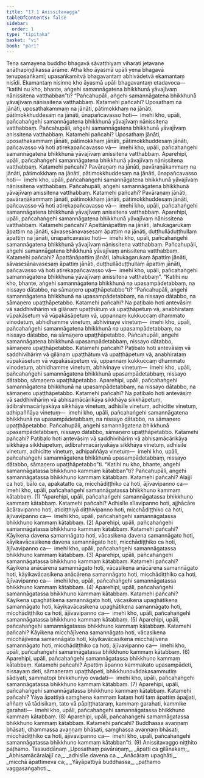 ```yaml
---
title: "17.1 Anissitavagga"
tableOfContents: false
sidebar:
  order: 1
type: "tipitaka"
basket: "vi"
book: "pari"
---
```



<DynamicBreadcrumb />

<Division number="417" book="pari" e="ch" v="5" p="313">

<Paragraph number="1939" book="pari">
Tena samayena buddho bhagavā sāvatthiyaṃ viharati jetavane anāthapiṇḍikassa ārāme. Atha kho āyasmā upāli yena bhagavā tenupasaṅkami; upasaṅkamitvā bhagavantaṃ abhivādetvā ekamantaṃ nisīdi. Ekamantaṃ nisinno kho āyasmā upāli bhagavantaṃ etadavoca—  “katihi nu kho, bhante, aṅgehi samannāgatena bhikkhunā yāvajīvaṃ nānissitena vatthabban”ti?
</Paragraph>

<Paragraph number="1940" book="pari">
“Pañcahupāli, aṅgehi samannāgatena bhikkhunā yāvajīvaṃ nānissitena vatthabbaṃ. Katamehi pañcahi? Uposathaṃ na jānāti, uposathakammaṃ na jānāti, pātimokkhaṃ na jānāti, pātimokkhuddesaṃ na jānāti, ūnapañcavasso hoti—  imehi kho, upāli, pañcahaṅgehi samannāgatena bhikkhunā yāvajīvaṃ nānissitena vatthabbaṃ. Pañcahupāli, aṅgehi samannāgatena bhikkhunā yāvajīvaṃ anissitena vatthabbaṃ. Katamehi pañcahi? Uposathaṃ jānāti, uposathakammaṃ jānāti, pātimokkhaṃ jānāti, pātimokkhuddesaṃ jānāti, pañcavasso vā hoti atirekapañcavasso vā—  imehi kho, upāli, pañcahaṅgehi samannāgatena bhikkhunā yāvajīvaṃ anissitena vatthabbaṃ.
</Paragraph>

<Paragraph number="1941" book="pari">
Aparehipi, upāli, pañcahaṅgehi samannāgatena bhikkhunā yāvajīvaṃ nānissitena vatthabbaṃ. Katamehi pañcahi? Pavāraṇaṃ na jānāti, pavāraṇākammaṃ na jānāti, pātimokkhaṃ na jānāti, pātimokkhuddesaṃ na jānāti, ūnapañcavasso hoti—  imehi kho, upāli, pañcahaṅgehi samannāgatena bhikkhunā yāvajīvaṃ nānissitena vatthabbaṃ. Pañcahupāli, aṅgehi samannāgatena bhikkhunā yāvajīvaṃ anissitena vatthabbaṃ. Katamehi pañcahi? Pavāraṇaṃ jānāti, pavāraṇākammaṃ jānāti, pātimokkhaṃ jānāti, pātimokkhuddesaṃ jānāti, pañcavasso vā hoti atirekapañcavasso vā—  imehi kho, upāli, pañcahaṅgehi samannāgatena bhikkhunā yāvajīvaṃ anissitena vatthabbaṃ.
</Paragraph>

<Paragraph number="1942" book="pari">
Aparehipi, upāli, pañcahaṅgehi samannāgatena bhikkhunā yāvajīvaṃ nānissitena vatthabbaṃ. Katamehi pañcahi? Āpattānāpattiṃ na jānāti, lahukagarukaṃ āpattiṃ na jānāti, sāvasesānavasesaṃ āpattiṃ na jānāti, duṭṭhullāduṭṭhullaṃ āpattiṃ na jānāti, ūnapañcavasso hoti—  imehi kho, upāli, pañcahaṅgehi samannāgatena bhikkhunā yāvajīvaṃ nānissitena vatthabbaṃ. Pañcahupāli, aṅgehi samannāgatena bhikkhunā yāvajīvaṃ anissitena vatthabbaṃ. Katamehi pañcahi? Āpattānāpattiṃ jānāti, lahukagarukaṃ āpattiṃ jānāti, sāvasesānavasesaṃ āpattiṃ jānāti, duṭṭhullāduṭṭhullaṃ āpattiṃ jānāti, pañcavasso vā hoti atirekapañcavasso vā—  imehi kho, upāli, pañcahaṅgehi samannāgatena bhikkhunā yāvajīvaṃ anissitena vatthabbaṃ”.
</Paragraph>

</Division>
<Division number="418" book="pari" e="ch" v="5" p="314">

<Paragraph number="1943" book="pari">
“Katihi nu kho, bhante, aṅgehi samannāgatena bhikkhunā na upasampādetabbaṃ, na nissayo dātabbo, na sāmaṇero upaṭṭhāpetabbo”ti?
</Paragraph>

<Paragraph number="1944" book="pari">
“Pañcahupāli, aṅgehi samannāgatena bhikkhunā na upasampādetabbaṃ, na nissayo dātabbo, na sāmaṇero upaṭṭhāpetabbo. Katamehi pañcahi? Na paṭibalo hoti antevāsiṃ vā saddhivihāriṃ vā gilānaṃ upaṭṭhātuṃ vā upaṭṭhāpetuṃ vā, anabhirataṃ vūpakāsetuṃ vā vūpakāsāpetuṃ vā, uppannaṃ kukkuccaṃ dhammato vinodetuṃ, abhidhamme vinetuṃ, abhivinaye vinetuṃ—  imehi kho, upāli, pañcahaṅgehi samannāgatena bhikkhunā na upasampādetabbaṃ, na nissayo dātabbo, na sāmaṇero upaṭṭhāpetabbo. Pañcahupāli, aṅgehi samannāgatena bhikkhunā upasampādetabbaṃ, nissayo dātabbo, sāmaṇero upaṭṭhāpetabbo. Katamehi pañcahi? Paṭibalo hoti antevāsiṃ vā saddhivihāriṃ vā gilānaṃ upaṭṭhātuṃ vā upaṭṭhāpetuṃ vā, anabhirataṃ vūpakāsetuṃ vā vūpakāsāpetuṃ vā, uppannaṃ kukkuccaṃ dhammato vinodetuṃ, abhidhamme vinetuṃ, abhivinaye vinetuṃ—  imehi kho, upāli, pañcahaṅgehi samannāgatena bhikkhunā upasampādetabbaṃ, nissayo dātabbo, sāmaṇero upaṭṭhāpetabbo.
</Paragraph>

<Paragraph number="1945" book="pari">
Aparehipi, upāli, pañcahaṅgehi samannāgatena bhikkhunā na upasampādetabbaṃ, na nissayo dātabbo, na sāmaṇero upaṭṭhāpetabbo. Katamehi pañcahi? Na paṭibalo hoti antevāsiṃ vā saddhivihāriṃ vā abhisamācārikāya sikkhāya sikkhāpetuṃ, ādibrahmacāriyakāya sikkhāya vinetuṃ, adhisīle vinetuṃ, adhicitte vinetuṃ, adhipaññāya vinetuṃ—  imehi kho, upāli, pañcahaṅgehi samannāgatena bhikkhunā na upasampādetabbaṃ, na nissayo dātabbo, na sāmaṇero upaṭṭhāpetabbo. Pañcahupāli, aṅgehi samannāgatena bhikkhunā upasampādetabbaṃ, nissayo dātabbo, sāmaṇero upaṭṭhāpetabbo. Katamehi pañcahi? Paṭibalo hoti antevāsiṃ vā saddhivihāriṃ vā abhisamācārikāya sikkhāya sikkhāpetuṃ, ādibrahmacāriyakāya sikkhāya vinetuṃ, adhisīle vinetuṃ, adhicitte vinetuṃ, adhipaññāya vinetuṃ—  imehi kho, upāli, pañcahaṅgehi samannāgatena bhikkhunā upasampādetabbaṃ, nissayo dātabbo, sāmaṇero upaṭṭhāpetabbo”ti.
</Paragraph>

</Division>
<Division number="419" book="pari" e="ch" v="5" p="315">

<Paragraph number="1946" book="pari">
“Katihi nu kho, bhante, aṅgehi samannāgatassa bhikkhuno kammaṃ kātabban”ti?
</Paragraph>

<Paragraph number="1947" book="pari">
Pañcahupāli, aṅgehi samannāgatassa bhikkhuno kammaṃ kātabbaṃ. Katamehi pañcahi? Alajjī ca hoti, bālo ca, apakatatto ca, micchādiṭṭhiko ca hoti, ājīvavipanno ca—  imehi kho, upāli, pañcahaṅgehi samannāgatassa bhikkhuno kammaṃ kātabbaṃ. (1)
</Paragraph>

<Paragraph number="1948" book="pari">
“Aparehipi, upāli, pañcahaṅgehi samannāgatassa bhikkhuno kammaṃ kātabbaṃ. Katamehi pañcahi? Adhisīle sīlavipanno hoti, ajjhācāre ācāravipanno hoti, atidiṭṭhiyā diṭṭhivipanno hoti, micchādiṭṭhiko ca hoti, ājīvavipanno ca—  imehi kho, upāli, pañcahaṅgehi samannāgatassa bhikkhuno kammaṃ kātabbaṃ. (2)
</Paragraph>

<Paragraph number="1949" book="pari">
Aparehipi, upāli, pañcahaṅgehi samannāgatassa bhikkhuno kammaṃ kātabbaṃ. Katamehi pañcahi? Kāyikena davena samannāgato hoti, vācasikena davena samannāgato hoti, kāyikavācasikena davena samannāgato hoti, micchādiṭṭhiko ca hoti, ājīvavipanno ca—  imehi kho, upāli, pañcahaṅgehi samannāgatassa bhikkhuno kammaṃ kātabbaṃ. (3)
</Paragraph>

<Paragraph number="1950" book="pari">
Aparehipi, upāli, pañcahaṅgehi samannāgatassa bhikkhuno kammaṃ kātabbaṃ. Katamehi pañcahi? Kāyikena anācārena samannāgato hoti, vācasikena anācārena samannāgato hoti, kāyikavācasikena anācārena samannāgato hoti, micchādiṭṭhiko ca hoti, ājīvavipanno ca—  imehi kho, upāli, pañcahaṅgehi samannāgatassa bhikkhuno kammaṃ kātabbaṃ. (4)
</Paragraph>

<Paragraph number="1951" book="pari">
Aparehipi, upāli, pañcahaṅgehi samannāgatassa bhikkhuno kammaṃ kātabbaṃ. Katamehi pañcahi? Kāyikena upaghātikena samannāgato hoti, vācasikena upaghātikena samannāgato hoti, kāyikavācasikena upaghātikena samannāgato hoti, micchādiṭṭhiko ca hoti, ājīvavipanno ca—  imehi kho, upāli, pañcahaṅgehi samannāgatassa bhikkhuno kammaṃ kātabbaṃ. (5)
</Paragraph>

<Paragraph number="1952" book="pari">
Aparehipi, upāli, pañcahaṅgehi samannāgatassa bhikkhuno kammaṃ kātabbaṃ. Katamehi pañcahi? Kāyikena micchājīvena samannāgato hoti, vācasikena micchājīvena samannāgato hoti, kāyikavācasikena micchājīvena samannāgato hoti, micchādiṭṭhiko ca hoti, ājīvavipanno ca—  imehi kho, upāli, pañcahaṅgehi samannāgatassa bhikkhuno kammaṃ kātabbaṃ. (6)
</Paragraph>

<Paragraph number="1953" book="pari">
Aparehipi, upāli, pañcahaṅgehi samannāgatassa bhikkhuno kammaṃ kātabbaṃ. Katamehi pañcahi? Āpattiṃ āpanno kammakato upasampādeti, nissayaṃ deti, sāmaṇeraṃ upaṭṭhāpeti, bhikkhunovādakasammutiṃ sādiyati, sammatopi bhikkhuniyo ovadati—  imehi kho, upāli, pañcahaṅgehi samannāgatassa bhikkhuno kammaṃ kātabbaṃ. (7)
</Paragraph>

<Paragraph number="1954" book="pari">
Aparehipi, upāli, pañcahaṅgehi samannāgatassa bhikkhuno kammaṃ kātabbaṃ. Katamehi pañcahi? Yāya āpattiyā saṃghena kammaṃ kataṃ hoti taṃ āpattiṃ āpajjati, aññaṃ vā tādisikaṃ, tato vā pāpiṭṭhataraṃ, kammaṃ garahati, kammike garahati—  imehi kho, upāli, pañcahaṅgehi samannāgatassa bhikkhuno kammaṃ kātabbaṃ. (8)
</Paragraph>

<Paragraph number="1955" book="pari">
Aparehipi, upāli, pañcahaṅgehi samannāgatassa bhikkhuno kammaṃ kātabbaṃ. Katamehi pañcahi? Buddhassa avaṇṇaṃ bhāsati, dhammassa avaṇṇaṃ bhāsati, saṃghassa avaṇṇaṃ bhāsati, micchādiṭṭhiko ca hoti, ājīvavipanno ca—  imehi kho, upāli, pañcahaṅgehi samannāgatassa bhikkhuno kammaṃ kātabban”ti. (9)

</Paragraph>
</Division>

<Paragraph number="1956" type="center" book="pari">
Anissitavaggo niṭṭhito paṭhamo.



</Paragraph>

<Paragraph number="1957" type="center" book="pari">
Tassuddānaṃ


</Paragraph>

<Paragraph number="1958" type="verses" book="pari">
_Uposathaṃ pavāraṇaṃ,_  
_āpatti ca gilānakaṃ;_  
_Abhisamācāralajjī ca,_  
_adhisīle davena ca._  

</Paragraph>

<Paragraph number="1959" type="verses" book="pari">
_Anācāraṃ upaghāti,_  
_micchā āpattimeva ca;_  
_Yāyāpattiyā buddhassa,_  
_paṭhamo vaggasaṅgahoti._
</Paragraph>